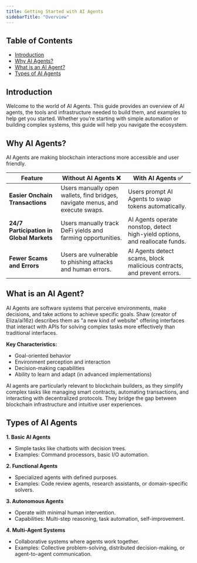 ```yaml
---
title: Getting Started with AI Agents
sidebarTitle: "Overview"
---
```


## Table of Contents
- [Introduction](#introduction)
- [Why AI Agents?](#why-ai-agent)
- [What is an AI Agent?](#what-is-an-ai-agent)
- [Types of AI Agents](#types-of-ai-agents)

## Introduction

Welcome to the world of AI Agents. This guide provides an overview of AI agents, the tools and infrastructure needed to build them, and examples to help get you started. Whether you’re starting with simple automation or building complex systems, this guide will help you navigate the ecosystem.

## Why AI Agents?

AI Agents are making blockchain interactions more accessible and user friendly. 

| Feature | Without AI Agents ❌ | With AI Agents ✅ |
|---------|----------------------|-------------------|
| **Easier Onchain Transactions** | Users manually open wallets, find bridges, navigate menus, and execute swaps. | Users prompt AI Agents to swap tokens automatically. |
| **24/7 Participation in Global Markets** | Users manually track DeFi yields and farming opportunities. | AI Agents operate nonstop, detect high-yield options, and reallocate funds. |
| **Fewer Scams and Errors** | Users are vulnerable to phishing attacks and human errors. | AI Agents detect scams, block malicious contracts, and prevent errors. |

## What is an AI Agent?

AI Agents are software systems that perceive environments, make decisions, and take actions to achieve specific goals. Shaw (creator of Eliza/ai16z) describes them as "a new kind of website" offering interfaces that interact with APIs for solving complex tasks more effectively than traditional interfaces.

**Key Characteristics:**
- Goal-oriented behavior
- Environment perception and interaction
- Decision-making capabilities
- Ability to learn and adapt (in advanced implementations)

AI agents are particularly relevant to blockchain builders, as they simplify complex tasks like managing smart contracts, automating transactions, and interacting with decentralized protocols. They bridge the gap between blockchain infrastructure and intuitive user experiences.

## Types of AI Agents

**1. Basic AI Agents**
- Simple tasks like chatbots with decision trees.
- Examples: Command processors, basic I/O automation.

**2. Functional Agents**
- Specialized agents with defined purposes.
- Examples: Code review agents, research assistants, or domain-specific solvers.

**3. Autonomous Agents**
- Operate with minimal human intervention.
- Capabilities: Multi-step reasoning, task automation, self-improvement.

**4. Multi-Agent Systems**
- Collaborative systems where agents work together.
- Examples: Collective problem-solving, distributed decision-making, or agent-to-agent communication.